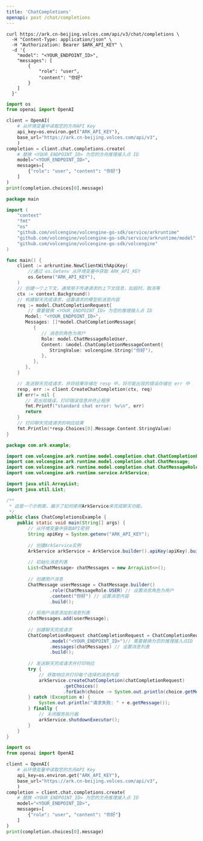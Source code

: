 ```yaml
---
title: 'ChatCompletions'
openapi: post /chat/completions
---
```

<RequestExample>

```shell Curl
curl https://ark.cn-beijing.volces.com/api/v3/chat/completions \
  -H "Content-Type: application/json" \
  -H "Authorization: Bearer $ARK_API_KEY" \
  -d '{
    "model": "<YOUR_ENDPOINT_ID>",
    "messages": [
        {
            "role": "user",
            "content": "你好"
        }
    ]
  }'
```
```python Python SDK
import os
from openai import OpenAI

client = OpenAI(
    # 从环境变量中读取您的方舟API Key
    api_key=os.environ.get("ARK_API_KEY"), 
    base_url="https://ark.cn-beijing.volces.com/api/v3",
    )
completion = client.chat.completions.create(
    # 替换 <YOUR_ENDPOINT_ID> 为您的方舟推理接入点 ID
    model="<YOUR_ENDPOINT_ID>",
    messages=[
        {"role": "user", "content": "你好"}
    ]
)
print(completion.choices[0].message)
```
```go Go SDK
package main

import (
    "context"
    "fmt"
    "os"
    "github.com/volcengine/volcengine-go-sdk/service/arkruntime"
    "github.com/volcengine/volcengine-go-sdk/service/arkruntime/model"
    "github.com/volcengine/volcengine-go-sdk/volcengine"
)

func main() {
    client := arkruntime.NewClientWithApiKey(
        //通过 os.Getenv 从环境变量中获取 ARK_API_KEY
        os.Getenv("ARK_API_KEY"),
    )
    // 创建一个上下文，通常用于传递请求的上下文信息，如超时、取消等
    ctx := context.Background()
    // 构建聊天完成请求，设置请求的模型和消息内容
    req := model.ChatCompletionRequest{
        // 需要替换 <YOUR_ENDPOINT_ID> 为您的推理接入点 ID
       Model: "<YOUR_ENDPOINT_ID>",
       Messages: []*model.ChatCompletionMessage{
          {
             // 消息的角色为用户
             Role: model.ChatMessageRoleUser,
             Content: &model.ChatCompletionMessageContent{
                StringValue: volcengine.String("你好"),
             },
          },
       },
    }

    // 发送聊天完成请求，并将结果存储在 resp 中，将可能出现的错误存储在 err 中
    resp, err := client.CreateChatCompletion(ctx, req)
    if err!= nil {
       // 若出现错误，打印错误信息并终止程序
       fmt.Printf("standard chat error: %v\n", err)
       return
    }
    // 打印聊天完成请求的响应结果
    fmt.Println(*resp.Choices[0].Message.Content.StringValue)
}
```


```java Java SDK
package com.ark.example;

import com.volcengine.ark.runtime.model.completion.chat.ChatCompletionRequest;
import com.volcengine.ark.runtime.model.completion.chat.ChatMessage;
import com.volcengine.ark.runtime.model.completion.chat.ChatMessageRole;
import com.volcengine.ark.runtime.service.ArkService;

import java.util.ArrayList;
import java.util.List;

/**
 * 这是一个示例类，展示了如何使用ArkService来完成聊天功能。
 */
public class ChatCompletionsExample {
    public static void main(String[] args) {
        // 从环境变量中获取API密钥
        String apiKey = System.getenv("ARK_API_KEY");
        
        // 创建ArkService实例
        ArkService arkService = ArkService.builder().apiKey(apiKey).build();
        
        // 初始化消息列表
        List<ChatMessage> chatMessages = new ArrayList<>();
        
        // 创建用户消息
        ChatMessage userMessage = ChatMessage.builder()
                .role(ChatMessageRole.USER) // 设置消息角色为用户
                .content("你好") // 设置消息内容
                .build();
        
        // 将用户消息添加到消息列表
        chatMessages.add(userMessage);
        
        // 创建聊天完成请求
        ChatCompletionRequest chatCompletionRequest = ChatCompletionRequest.builder()
                .model("<YOUR_ENDPOINT_ID>")// 需要替换为您的推理接入点ID
                .messages(chatMessages) // 设置消息列表
                .build();
        
        // 发送聊天完成请求并打印响应
        try {
            // 获取响应并打印每个选择的消息内容
            arkService.createChatCompletion(chatCompletionRequest)
                     .getChoices()
                     .forEach(choice -> System.out.println(choice.getMessage().getContent()));
        } catch (Exception e) {
            System.out.println("请求失败: " + e.getMessage());
        } finally {
            // 关闭服务执行器
            arkService.shutdownExecutor();
        }
    }
}
```

```python OpenAI Python SDK
import os
from openai import OpenAI

client = OpenAI(
    # 从环境变量中读取您的方舟API Key
    api_key=os.environ.get("ARK_API_KEY"), 
    base_url="https://ark.cn-beijing.volces.com/api/v3",
    )
completion = client.chat.completions.create(
    # 替换 <YOUR_ENDPOINT_ID> 为您的方舟推理接入点 ID
    model="<YOUR_ENDPOINT_ID>",
    messages=[
        {"role": "user", "content": "你好"}
    ]
)
print(completion.choices[0].message)
```

</RequestExample>